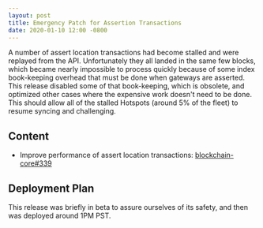 ```yaml
---
layout: post
title: Emergency Patch for Assertion Transactions
date: 2020-01-10 12:00 -0800
---
```


A number of assert location transactions had become stalled and were replayed from the API.
Unfortunately they all landed in the same few blocks, which became nearly impossible to process
quickly because of some index book-keeping overhead that must be done when gateways are asserted.
This release disabled some of that book-keeping, which is obsolete, and optimized other cases where
the expensive work doesn't need to be done. This should allow all of the stalled Hotspots (around 5%
of the fleet) to resume syncing and challenging.

## Content

- Improve performance of assert location transactions:
  [blockchain-core#339](https://github.com/helium/blockchain-core/pull/339)

## Deployment Plan

This release was briefly in beta to assure ourselves of its safety, and then was deployed around 1PM
PST.
